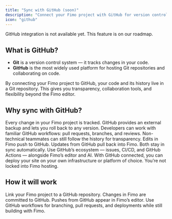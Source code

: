 ```yaml
---
title: "Sync with GitHub (soon)"
description: "Connect your Fimo project with GitHub for version control and collaboration."
icon: "github"
---
```


<Callout color="var(--primary)" icon="clock">
  GitHub integration is not available yet. This feature is on our roadmap.
</Callout>

## What is GitHub?

- **Git** is a version control system — it tracks changes in your code.  
- **GitHub** is the most widely used platform for hosting Git repositories and collaborating on code.  

By connecting your Fimo project to GitHub, your code and its history live in a Git repository. This gives you transparency, collaboration tools, and flexibility beyond the Fimo editor.

## Why sync with GitHub?

<Columns cols={2}>
  <Card title="Version history & backup" icon="clock-rotate-left">
    Every change in your Fimo project is tracked.  
    GitHub provides an external backup and lets you roll back to any version.
  </Card>

  <Card title="Collaboration" icon="users">
    Developers can work with familiar GitHub workflows: pull requests, branches, and reviews.  
    Non-technical teammates can still follow the history for transparency.
  </Card>

  <Card title="Real-time sync" icon="arrows-rotate">
    Edits in Fimo push to GitHub.  
    Updates from GitHub pull back into Fimo.  
    Both stay in sync automatically.
  </Card>

  <Card title="Workflow integration" icon="sitemap">
    Use GitHub’s ecosystem — issues, CI/CD, and GitHub Actions — alongside Fimo’s editor and AI.
  </Card>

  <Card title="Deployment flexibility" icon="globe">
    With GitHub connected, you can deploy your site on your own infrastructure or platform of choice.  
    You’re not locked into Fimo hosting.
  </Card>
</Columns>

## How it will work

<Steps>
  <Step title="Connect GitHub">
    Link your Fimo project to a GitHub repository.
  </Step>
  <Step title="Edit anywhere">
    Changes in Fimo are committed to GitHub.  
    Pushes from GitHub appear in Fimo’s editor.
  </Step>
  <Step title="Collaborate & deploy">
    Use GitHub workflows for branching, pull requests, and deployments while still building with Fimo.
  </Step>
</Steps>
